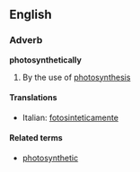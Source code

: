 ==English==

===Adverb===
'''photosynthetically'''

# By the use of [[photosynthesis]]

====Translations====
{{top}}
*Italian: [[fotosinteticamente]]
{{mid}}

{{bottom}}

====Related terms====
*[[photosynthetic]]